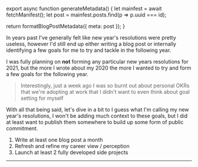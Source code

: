 

export async function generateMetadata() {
  let mainfest = await fetchManifest();
  let post = mainfest.posts.find(p => p.uuid === id);

  return formatBlogPostMetadata({ meta: post });
}

<BlogPage id={id}>

In years past I've generally felt like new year's resolutions were pretty
useless, however I'd still end up either writing a blog post or internally
identifying a few goals for me to try and tackle in the following year.

I was fully planning on **not** forming any particular new years resolutions for
2021, but the more I <Link href="/blog/2020/december/2020">wrote about my
2020</Link> the more I wanted to try and form a few goals for the following
year.

> Interestingly, just a week ago I was so burnt out about personal OKRs that
> we're adopting at work that I didn't want to even think about goal setting for
> myself

With all that being said, let's dive in a bit to I guess what I'm calling my new
year's resolutions, I won't be adding much context to these goals, but I did at
least want to publish them somewhere to build up some form of public commitment.

1. Write at least one blog post a month
2. Refresh and refine my career view / perception
3. Launch at least 2 fully developed side projects

<Spacer />

---


</BlogPage>